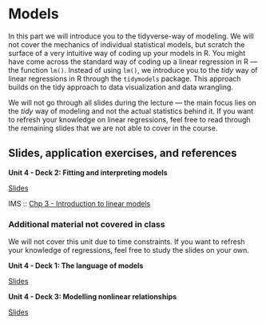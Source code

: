 # Models {#models}

In this part we will introduce you to the tidyverse-way of modeling.
We will not cover the mechanics of individual statistical models, but scratch the surface of a very intuitive way of coding up your models in R.
You might have come across the standard way of coding up a linear regression in R --- the function `lm()`.
Instead of using `lm()`, we introduce you to the *tidy* way of linear regressions in R through the `tidymodels` package.
This approach builds on the tidy approach to data visualization and data wrangling.

We will not go through all slides during the lecture --- the main focus lies on the *tidy* way of modeling and not the actual statistics behind it.
If you want to refresh your knowledge on linear regressions, feel free to read through the remaining slides that we are not able to cover in the course.

## Slides, application exercises, and references

::: {.slide-deck}
**Unit 4 - Deck 2: Fitting and interpreting models**

::: {.slides}
[Slides](https://lukas-jue.github.io/intro-tidyverse/slides/u4-d02-fitting-interpreting-models/u4-d02-fitting-interpreting-models.html#1)
:::

::: {.reading}
IMS :: [Chp 3 - Introduction to linear models](https://openintro-ims.netlify.app/intro-linear-models.html)
:::
:::

### Additional material not covered in class

We will not cover this unit due to time constraints.
If you want to refresh your knowledge of regressions, feel free to study the slides on your own.

::: {.slide-deck}
**Unit 4 - Deck 1: The language of models**

::: {.slides}
[Slides](https://lukas-jue.github.io/intro-tidyverse/slides/u4-d01-language-of-models/u4-d01-language-of-models.html#1)
:::
:::

::: {.slide-deck}
**Unit 4 - Deck 3: Modelling nonlinear relationships**

::: {.slides}
[Slides](https://lukas-jue.github.io/intro-tidyverse/slides/u4-d03-modeling-nonlinear-relationships/u4-d03-modeling-nonlinear-relationships.html#1)
:::
:::

<!-- ::: {.slide-deck} -->

<!-- **Unit 4 - Deck 4: Models with multiple predictors** -->

<!-- ::: {.slides} -->

<!-- [Slides](https://rstudio-education.github.io/datascience-box/course-materials/slides/u4-d04-model-multiple-predictors/u4-d04-model-multiple-predictors.html#1) -->

<!-- ::: -->

<!-- ::: {.source} -->

<!-- [Source](https://github.com/rstudio-education/datascience-box/tree/master/course-materials/slides/u4-d04-model-multiple-predictors) -->

<!-- ::: -->

<!-- ::: {.video} -->

<!-- [Video](https://youtu.be/mjkNabD4oi4) -->

<!-- ::: -->

<!-- ::: {.reading} -->

<!-- IMS :: [Sec 4.1 - Regression with multiple predictors](https://openintro-ims.netlify.app/multi-logistic-models.html#regression-multiple-predictors) -->

<!-- ::: -->

<!-- ::: -->

<!-- ::: {.slide-deck} -->

<!-- **Unit 4 - Deck 5: More models with multiple predictors** -->

<!-- ::: {.slides} -->

<!-- [Slides](https://rstudio-education.github.io/datascience-box/course-materials/slides/u4-d05-more-model-multiple-predictors/u4-d05-more-model-multiple-predictors.html#1) -->

<!-- ::: -->

<!-- ::: {.source} -->

<!-- [Source](https://github.com/rstudio-education/datascience-box/tree/master/course-materials/slides/u4-d05-more-model-multiple-predictors) -->

<!-- ::: -->

<!-- ::: {.video} -->

<!-- [Video](https://youtu.be/nJAYRnLPb10) -->

<!-- ::: -->

<!-- ::: -->

<!-- ### Classification and model building -->

<!-- ::: {.slide-deck} -->

<!-- **Unit 4 - Deck 6: Logistic regression** -->

<!-- ::: {.slides} -->

<!-- [Slides](https://rstudio-education.github.io/datascience-box/course-materials/slides/u4-d06-logistic-reg/u4-d06-logistic-reg.html#1) -->

<!-- ::: -->

<!-- ::: {.source} -->

<!-- [Source](https://github.com/rstudio-education/datascience-box/tree/master/course-materials/slides/u4-d06-logistic-reg) -->

<!-- ::: -->

<!-- ::: {.video} -->

<!-- [Video](https://youtu.be/AidXFYSYfJg) -->

<!-- ::: -->

<!-- ::: {.reading} -->

<!-- IMS :: [Sec 4.5 - Logistic regression](https://openintro-ims.netlify.app/multi-logistic-models.html#logistic-regression) -->

<!-- ::: -->

<!-- ::: -->

<!-- ::: {.slide-deck} -->

<!-- **Unit 4 - Deck 7: Prediction and overfitting** -->

<!-- ::: {.slides} -->

<!-- [Slides](https://rstudio-education.github.io/datascience-box/course-materials/slides/u4-d07-prediction-overfitting/u4-d07-prediction-overfitting.html#1) -->

<!-- ::: -->

<!-- ::: {.source} -->

<!-- [Source](https://github.com/rstudio-education/datascience-box/tree/master/course-materials/slides/u4-d07-prediction-overfitting) -->

<!-- ::: -->

<!-- ::: {.video} -->

<!-- [Video](https://youtu.be/Qd4lu_Lmwi0) -->

<!-- ::: -->

<!-- ::: {.reading} -->

<!-- tidymodels :: [Build a model](https://www.tidymodels.org/start/models/) -->

<!-- ::: -->

<!-- ::: -->

<!-- ::: {.slide-deck} -->

<!-- **Unit 4 - Deck 8: Feature engineering** -->

<!-- ::: {.slides} -->

<!-- [Slides](https://rstudio-education.github.io/datascience-box/course-materials/slides/u4-d08-feature-engineering/u4-d08-feature-engineering.html#1) -->

<!-- ::: -->

<!-- ::: {.source} -->

<!-- [Source](https://github.com/rstudio-education/datascience-box/tree/master/course-materials/slides/u4-d08-feature-engineering) -->

<!-- ::: -->

<!-- ::: {.video} -->

<!-- [Video](https://youtu.be/wZt9ab4jBZ4) -->

<!-- ::: -->

<!-- ::: {.reading} -->

<!-- tidymodels :: [Preprocess your data with recipes](https://www.tidymodels.org/start/recipes/) -->

<!-- ::: -->

<!-- ::: -->

<!-- ### Model validation -->

<!-- ::: {.slide-deck} -->

<!-- **Unit 4 - Deck 9: Cross validation** -->

<!-- ::: {.slides} -->

<!-- [Slides](https://rstudio-education.github.io/datascience-box/course-materials/slides/u4-d09-cross-validation/u4-d09-cross-validation.html#1) -->

<!-- ::: -->

<!-- ::: {.source} -->

<!-- [Source](https://github.com/rstudio-education/datascience-box/tree/master/course-materials/slides/u4-d09-cross-validation) -->

<!-- ::: -->

<!-- ::: {.video} -->

<!-- [Video](https://youtu.be/L1KfIISmUT4) -->

<!-- ::: -->

<!-- ::: {.reading} -->

<!-- tidymodels :: [Evaluate your model with resampling](https://www.tidymodels.org/start/resampling/) -->

<!-- ::: -->

<!-- ::: -->

<!-- ::: {.application-exercise} -->

<!-- **The Office + Feature engineering, Pt. 1** -->

<!-- ::: {.source} -->

<!-- [Source](https://github.com/rstudio-education/datascience-box/tree/master/course-materials/application-exercises/ae-09-feat-eng-cv/theoffice.Rmd) -->

<!-- ::: -->

<!-- ::: {.video} -->

<!-- [Video](https://youtu.be/qsUYstdN4LQ) -->

<!-- ::: -->

<!-- ::: -->

<!-- ::: {.application-exercise} -->

<!-- **The Office + Cross validation, Pt. 2** -->

<!-- ::: {.source} -->

<!-- [Source](https://github.com/rstudio-education/datascience-box/tree/master/course-materials/application-exercises/ae-09-feat-eng-cv/theoffice.Rmd) -->

<!-- ::: -->

<!-- ::: {.video} -->

<!-- [Video](https://youtu.be/WstIr94Fdjc) -->

<!-- ::: -->

<!-- ::: -->

<!-- ### Uncertainty quantification -->

<!-- ::: {.slide-deck} -->

<!-- **Unit 4 - Deck 10: Quantifying uncertainty** -->

<!-- ::: {.slides} -->

<!-- [Slides](https://rstudio-education.github.io/datascience-box/course-materials/slides/u4-d10-quantify-uncertainty/u4-d10-quantify-uncertainty.html#1) -->

<!-- ::: -->

<!-- ::: {.source} -->

<!-- [Source](https://github.com/rstudio-education/datascience-box/tree/master/course-materials/slides/u4-d10-quantify-uncertainty) -->

<!-- ::: -->

<!-- ::: {.video} -->

<!-- [Video](https://youtu.be/LYpKrtZmQtI) -->

<!-- ::: -->

<!-- ::: -->

<!-- ::: {.slide-deck} -->

<!-- **Unit 4 - Deck 11: Bootstrapping** -->

<!-- ::: {.slides} -->

<!-- [Slides](https://rstudio-education.github.io/datascience-box/course-materials/slides/u4-d11-bootstrap/u4-d11-bootstrap.html#1) -->

<!-- ::: -->

<!-- ::: {.source} -->

<!-- [Source](https://github.com/rstudio-education/datascience-box/tree/master/course-materials/slides/u4-d11-bootstrap) -->

<!-- ::: -->

<!-- ::: {.video} -->

<!-- [Video](https://youtu.be/bdqpI3iVOso) -->

<!-- ::: -->

<!-- ::: {.reading} -->

<!-- IMS :: [Sec 5.2 - Bootstrap confidence intervals](https://openintro-ims.netlify.app/intro-stat-inference.html#boot-ci) -->

<!-- ::: -->

<!-- ::: -->

<!-- ::: {.slide-deck} -->

<!-- **Unit 4 - Deck 12: Hypothesis testing** -->

<!-- ::: {.slides} -->

<!-- [Slides](https://rstudio-education.github.io/datascience-box/course-materials/slides/u4-d12-hypothesis-testing/u4-d12-hypothesis-testing.html#1) -->

<!-- ::: -->

<!-- ::: {.source} -->

<!-- [Source](https://github.com/rstudio-education/datascience-box/tree/master/course-materials/slides/u4-d12-hypothesis-testing) -->

<!-- ::: -->

<!-- ::: {.reading} -->

<!-- [IMS :: Sec 5.1 - Randomization tests](https://openintro-ims.netlify.app/intro-stat-inference.html#inf-rand) -->

<!-- ::: -->

<!-- ::: -->

<!-- ::: {.slide-deck} -->

<!-- **Unit 4 - Deck 13: Inference overview** -->

<!-- ::: {.slides} -->

<!-- [Slides](https://rstudio-education.github.io/datascience-box/course-materials/slides/u4-d13-inference-overview/u4-d13-inference-overview.html#1) -->

<!-- ::: -->

<!-- ::: {.source} -->

<!-- [Source](https://github.com/rstudio-education/datascience-box/tree/master/course-materials/slides/u4-d13-inference-overview) -->

<!-- ::: -->

<!-- ::: -->

<!-- ## Labs -->

<!-- ::: {.lab} -->

<!-- **Lab 10: Grading the professor, Pt. 1** -->

<!-- Fitting and interpreting simple linear regression models -->

<!-- ::: {.instructions} -->

<!-- [Instructions](https://rstudio-education.github.io/datascience-box/course-materials/lab-instructions/lab-10/lab-10-slr-course-evals.html) -->

<!-- ::: -->

<!-- ::: {.source} -->

<!-- [Source](https://github.com/rstudio-education/datascience-box/tree/master/course-materials/lab-instructions/lab-10) -->

<!-- ::: -->

<!-- ::: {.starter} -->

<!-- [Starter](https://github.com/rstudio-education/datascience-box/tree/master/course-materials/starters/lab/lab-10-slr-course-evals) -->

<!-- ::: -->

<!-- ::: -->

<!-- ::: {.lab} -->

<!-- **Lab 11: Grading the professor, Pt. 2** -->

<!-- Fitting and interpreting multiple linear regression models -->

<!-- ::: {.instructions} -->

<!-- [Instructions](https://rstudio-education.github.io/datascience-box/course-materials/lab-instructions/lab-11/lab-11-mlr-course-evals.html) -->

<!-- ::: -->

<!-- ::: {.source} -->

<!-- [Source](https://github.com/rstudio-education/datascience-box/tree/master/course-materials/lab-instructions/lab-11) -->

<!-- ::: -->

<!-- ::: {.starter} -->

<!-- [Starter](https://github.com/rstudio-education/datascience-box/tree/master/course-materials/starters/lab/lab-11-mlr-course-evals) -->

<!-- ::: -->

<!-- ::: -->

<!-- ::: {.lab} -->

<!-- **Lab 12: Smoking while pregnant** -->

<!-- Constructing confidence intervals, conducting hypothesis tests, and interpreting results in context of the data -->

<!-- ::: {.instructions} -->

<!-- [Instructions](https://rstudio-education.github.io/datascience-box/course-materials/lab-instructions/lab-12/lab-12-inference-smoking.html) -->

<!-- ::: -->

<!-- ::: {.source} -->

<!-- [Source](https://github.com/rstudio-education/datascience-box/tree/master/course-materials/lab-instructions/lab-12) -->

<!-- ::: -->

<!-- ::: {.starter} -->

<!-- [Starter](https://github.com/rstudio-education/datascience-box/tree/master/course-materials/starters/lab/lab-12-inference-smoking) -->

<!-- ::: -->

<!-- ::: -->

<!-- ## Homework assignments -->

<!-- ::: {.homework} -->

<!-- **HW 7: Bike rentals in DC** -->

<!-- Exploratory data analysis and fitting and interpreting models -->

<!-- ::: {.instructions} -->

<!-- [Instructions](https://rstudio-education.github.io/datascience-box/course-materials/hw-instructions/hw-07/hw-07-bike-rentals-dc.html) -->

<!-- ::: -->

<!-- ::: {.source} -->

<!-- [Source](https://github.com/rstudio-education/datascience-box/tree/master/course-materials/hw-instructions/hw-07) -->

<!-- ::: -->

<!-- ::: {.starter} -->

<!-- [Starter](https://github.com/rstudio-education/datascience-box/tree/master/course-materials/starters/hw/hw-07-bike-rentals-dc) -->

<!-- ::: -->

<!-- ::: -->

<!-- ::: {.homework} -->

<!-- **HW 8: Exploring the GSS** -->

<!-- Fitting and interpreting models -->

<!-- ::: {.instructions} -->

<!-- [Instructions](https://rstudio-education.github.io/datascience-box/course-materials/hw-instructions/hw-08/hw-08-exploring-gss.html) -->

<!-- ::: -->

<!-- ::: {.source} -->

<!-- [Source](https://github.com/rstudio-education/datascience-box/tree/master/course-materials/hw-instructions/hw-08) -->

<!-- ::: -->

<!-- ::: {.starter} -->

<!-- [Starter](https://github.com/rstudio-education/datascience-box/tree/master/course-materials/starters/hw/hw-08-exploring-gss) -->

<!-- ::: -->

<!-- ::: -->

<!-- ::: {.homework} -->

<!-- **HW 9: Modelling the GSS** -->

<!-- Model validation and inference -->

<!-- ::: {.instructions} -->

<!-- [Instructions](https://rstudio-education.github.io/datascience-box/course-materials/hw-instructions/hw-09/hw-09-modeling-gss.html) -->

<!-- ::: -->

<!-- ::: {.source} -->

<!-- [Source](https://github.com/rstudio-education/datascience-box/tree/master/course-materials/hw-instructions/hw-09) -->

<!-- ::: -->

<!-- ::: {.starter} -->

<!-- [Starter](https://github.com/rstudio-education/datascience-box/tree/master/course-materials/starters/hw/hw-09-modeling-gss) -->

<!-- ::: -->

<!-- ::: -->
